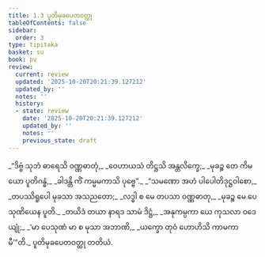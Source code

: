 ```yaml
---
title: 1.3 ပူတိမုခပေတဝတ္ထု
tableOfContents: false
sidebar:
  order: 3
type: tipitaka
basket: su
book: pv
review:
  current: review
  updated: '2025-10-20T20:21:39.127212'
  updated_by: ''
  notes: ''
  history:
  - state: review
    date: '2025-10-20T20:21:39.127212'
    updated_by: ''
    notes: ''
    previous_state: draft
---
```



<DynamicBreadcrumb />


<ReviewStatus review={frontmatter.review} showDetails={true} />

<HypothesisAnnotation frontmatter={frontmatter} />

<Division number="7" book="pv" e="ch" v="19" p="128">

<Paragraph number="10" type="verses" book="pv">
_“ဒိဗ္ဗံ သုဘံ ဓာရေသိ ဝဏ္ဏဓာတုံ,_  
_ဝေဟာယသံ တိဋ္ဌသိ အန္တလိက္ခေ;_  
_မုခဉ္စ တေ ကိမယော ပူတိဂန္ဓံ,_  
_ခါဒန္တိ ကိံ ကမ္မမကာသိ ပုဗ္ဗေ”._  

</Paragraph>

</Division>
<Division number="8" book="pv" e="ch" v="19" p="128">

<Paragraph number="11" type="verses" book="pv">
_“သမဏော အဟံ ပါပေါတိဒုဋ္ဌဝါစော,_  
_တပဿိရူပေါ မုခသာ အသညတော;_  
_လဒ္ဓါ စ မေ တပသာ ဝဏ္ဏဓာတု,_  
_မုခဉ္စ မေ ပေသုဏိယေန ပူတိ._  

</Paragraph>

</Division>
<Division number="9" book="pv" e="ch" v="19" p="128">

<Paragraph number="12" type="verses" book="pv">
_တယိဒံ တယာ နာရဒ သာမံ ဒိဋ္ဌံ,_  
_အနုကမ္ပကာ ယေ ကုသလာ ဝဒေယျုံ;_  
_‘မာ ပေသုဏံ မာ စ မုသာ အဘာဏိ,_  
_ယက္ခော တုဝံ ဟောဟိသိ ကာမကာမီ’”တိ._  


</Paragraph>
</Division>

<Paragraph number="13" type="center" book="pv">
ပူတိမုခပေတဝတ္ထု တတိယံ.
</Paragraph>